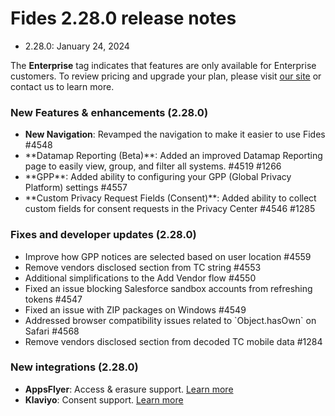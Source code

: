 
# Fides 2.28.0 release notes
- 2.28.0: January 24, 2024

<Callout emoji="" type="info">The **Enterprise** tag indicates that features are only available for Enterprise customers. To review pricing and upgrade your plan, please visit [our site](https://ethyca.com/pricing) or contact us to learn more. </Callout>

### New Features & enhancements (2.28.0)
- **New Navigation**: Revamped the navigation to make it easier to use Fides #4548
- <div class="enterprise"/> **Datamap Reporting (Beta)**: Added an improved Datamap Reporting page to easily view, group, and filter all systems. #4519 #1266
- <div class="enterprise"/> **GPP**: Added ability to configuring your GPP (Global Privacy Platform) settings #4557
- <div class="enterprise"/> **Custom Privacy Request Fields (Consent)**: Added ability to collect custom fields for consent requests in the Privacy Center #4546 #1285

### Fixes and developer updates (2.28.0)
- <div class="enterprise"/> Improve how GPP notices are selected based on user location #4559
- <div class="enterprise"/> Remove vendors disclosed section from TC string #4553
- <div class="enterprise"/> Additional simplifications to the Add Vendor flow #4550
- <div class="enterprise"/> Fixed an issue blocking Salesforce sandbox accounts from refreshing tokens #4547
- <div class="enterprise"/> Fixed an issue with ZIP packages on Windows #4549
- <div class="enterprise"/> Addressed browser compatibility issues related to `Object.hasOwn` on Safari #4568
- <div class="enterprise"/> Remove vendors disclosed section from decoded TC mobile data #1284


### New integrations (2.28.0)
- **AppsFlyer**: Access & erasure support. [Learn more](https://ethyca.com/docs/user-guides/integrations/saas-integrations/appsflyer)
- **Klaviyo**: Consent support. [Learn more](https://ethyca.com/docs/user-guides/integrations/saas-integrations/klaviyo)